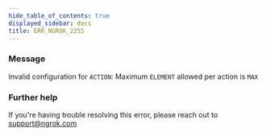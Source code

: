 ```yaml
---
hide_table_of_contents: true
displayed_sidebar: docs
title: ERR_NGROK_2255
---
```




### Message

Invalid configuration for `ACTION`: Maximum `ELEMENT` allowed per action is `MAX`

<ErrorDetails error="err_ngrok_2255" />

### Further help

If you're having trouble resolving this error, please reach out to [support@ngrok.com](mailto:support@ngrok.com?subject=Help%20with%20ERR_NGROK_2255)
